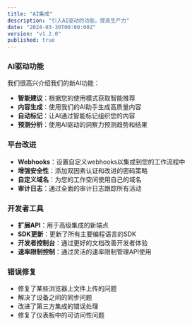 ```yaml
---
title: "AI集成"
description: "引入AI驱动的功能，提高生产力"
date: "2024-03-30T00:00:00Z"
version: "v1.2.0"
published: true
---
```


### AI驱动功能

我们很高兴介绍我们的新AI功能：

- **智能建议**：根据您的使用模式获取智能推荐
- **内容生成**：使用我们的AI助手生成高质量内容
- **自动标记**：让AI通过智能标记组织您的内容
- **预测分析**：使用AI驱动的洞察力预测趋势和结果

### 平台改进

- **Webhooks**：设置自定义webhooks以集成到您的工作流程中
- **增强安全性**：添加双因素认证和改进的密码策略
- **自定义域名**：为您的工作空间使用自己的域名
- **审计日志**：通过全面的审计日志跟踪所有活动

### 开发者工具

- **扩展API**：用于高级集成的新端点
- **SDK更新**：更新了所有主要编程语言的SDK
- **开发者控制台**：通过更好的文档改善开发者体验
- **速率限制控制**：通过灵活的速率限制管理API使用

### 错误修复

- 修复了某些浏览器上文件上传的问题
- 解决了设备之间的同步问题
- 改进了第三方集成的错误处理
- 修复了仪表板中的可访问性问题 